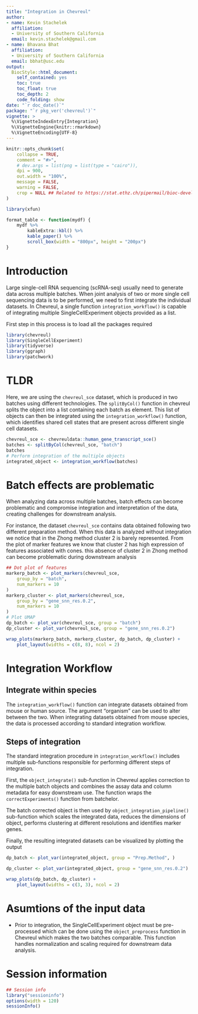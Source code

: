 ```yaml
---
title: "Integration in Chevreul"
author: 
- name: Kevin Stachelek
  affiliation:
  - University of Southern California   
  email: kevin.stachelek@gmail.com
- name: Bhavana Bhat
  affiliation:
  - University of Southern California   
  email: bbhat@usc.edu
output: 
  BiocStyle::html_document:
    self_contained: yes
    toc: true
    toc_float: true
    toc_depth: 2
    code_folding: show
date: "`r doc_date()`"
package: "`r pkg_ver('chevreul')`"
vignette: >
  %\VignetteIndexEntry{Integration}
  %\VignetteEngine{knitr::rmarkdown}
  %\VignetteEncoding{UTF-8}  
---
```


```r
knitr::opts_chunk$set(
    collapse = TRUE,
    comment = "#>",
    # dev.args = list(png = list(type = "cairo")),
    dpi = 900,
    out.width = "100%",
    message = FALSE,
    warning = FALSE,
    crop = NULL ## Related to https://stat.ethz.ch/pipermail/bioc-devel/2020-April/016656.html
)

library(xfun)

format_table <- function(mydf) {
    mydf %>%
        kableExtra::kbl() %>%
        kable_paper() %>%
        scroll_box(width = "800px", height = "200px")
}
```

# Introduction

Large single-cell RNA sequencing (scRNA-seq) usually need to generate data across multiple batches. When joint analysis of two or more single cell sequencing data is to be performed, we need to first integrate the individual datasets. In Chevreul, a single function `integration_workflow()` is capable of integrating multiple SingleCellExperiment objects provided as a list.

First step in this process is to load all the packages required

```r
library(chevreul)
library(SingleCellExperiment)
library(tidyverse)
library(ggraph)
library(patchwork)
```


# TLDR 

Here, we are using the `chevreul_sce` dataset, which is produced in two batches using different technologies. The `splitByCol()` function in chevreul splits the object into a list containing each batch as element. This list of objects can then be integrated using the `integration_workflow()` function, which identifies shared cell states that are present across different single cell datasets.

```r
chevreul_sce <- chevreuldata::human_gene_transcript_sce()
batches <- splitByCol(chevreul_sce, "batch")
batches
# Perform integration of the multiple objects
integrated_object <- integration_workflow(batches)
```


# Batch effects are problematic

When analyzing data across multiple batches, batch effects can become problematic and compromise integration and interpretation of the data, creating challenges for downstream analysis. 

For instance, the dataset `chevreul_sce` contains data obtained following two different preparation method. When this data is analyzed without integration we notice that in the Zhong method cluster 2 is barely represented. From the plot of marker features we know that cluster 2 has high expression of features associated with cones. this absence of cluster 2 in Zhong method can become problematic during downstream analysis


```r
## Dot plot of features
markerp_batch <- plot_markers(chevreul_sce,
    group_by = "batch",
    num_markers = 10
)
markerp_cluster <- plot_markers(chevreul_sce,
    group_by = "gene_snn_res.0.2",
    num_markers = 10
)
# Plot UMAP
dp_batch <- plot_var(chevreul_sce, group = "batch")
dp_cluster <- plot_var(chevreul_sce, group = "gene_snn_res.0.2")

wrap_plots(markerp_batch, markerp_cluster, dp_batch, dp_cluster) +
    plot_layout(widths = c(8, 8), ncol = 2)
```


# Integration Workflow

## Integrate within species

The `integration_workflow()` function can integrate datasets obtained from mouse or human source. The argument "organism" can be used to alter between the two. When integrating datasets obtained from mouse species, the data is processed according to standard integration workflow.  

## Steps of integration 

The standard integration procedure in `integration_workflow()` includes multiple sub-functions responsible for performing different steps of integration.

First, the `object_integrate()` sub-function in Chevreul applies correction to the multiple batch objects and combines the assay data and column metadata for easy downstream use.  The function wraps the `correctExperiments() ` function from batchelor.

The batch corrected object is then used by `object_integration_pipeline()` sub-function which scales the integrated data, reduces the dimensions of object, performs clustering at different resolutions and identifies marker genes.

Finally, the resulting integrated datasets can be visualized by plotting the output

```r
dp_batch <- plot_var(integrated_object, group = "Prep.Method", )

dp_cluster <- plot_var(integrated_object, group = "gene_snn_res.0.2")

wrap_plots(dp_batch, dp_cluster) +
    plot_layout(widths = c(3, 3), ncol = 2)
```

# Asumtions of the input data

- Prior to integration, the SingleCellExperiment object must be pre-processed which can be done using the `object_preprocess` function in Chevreul which makes the two batches comparable. This function handles normalization and scaling required for downstream data analysis.

# Session information 

```r
## Session info
library("sessioninfo")
options(width = 120)
sessionInfo()
```



